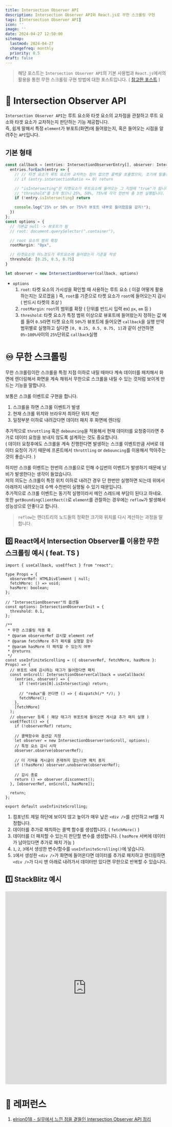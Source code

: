 ```yaml
---
title: Intersection Observer API
description: Intersection Observer API와 React.js로 무한 스크롤링 구현
tags: [Intersection Observer API]
icon: ''
image: ''
date: 2024-04-27 12:50:00
sitemap:
  lastmod: 2024-04-27
  changefreq: monthly
  priority: 0.5
draft: false
---
```


> 해당 포스트는 `Intersection Observer API`의 기본 사용법과 `React.js`에서의 활용을 통한 무한 스크롤링 구현 방법에 대한 포스트입니다. ( [참고한 포스트](https://velog.io/@elrion018/%EC%8B%A4%EB%AC%B4%EC%97%90%EC%84%9C-%EB%8A%90%EB%82%80-%EC%A0%90%EC%9D%84-%EA%B3%81%EB%93%A4%EC%9D%B8-Intersection-Observer-API-%EC%A0%95%EB%A6%AC) )

# 🔬 Intersection Observer API
`Intersection Observer API`는 루트 요소와 타겟 요소의 교차점을 관찰하고 루트 요소와 타겟 요소가 교차하는지 판단하는 기능 제공합니다.<br />
즉, 쉽게 말해서 특정 `element`가 뷰포트(화면)에 들어왔는지, 혹은 들어오는 시점을 알려주는 `API`입니다.<br />

## 기본 형태
```ts showLineNumbers
const callback = (entries: IntersectionObserverEntry[], observer: IntersectionObserver) => {
  entries.forEach(entry => {
    // // 타겟 요소가 루트 요소와 교차하는 점이 없으면 콜백을 호출했으되, 조기에 탈출한다.
    // if (entry.intersectionRatio <= 0) return

    // "isIntersecting"은 타켓요소가 루트요소에 들어오는 그 지점에 "true"가 됩니다.
    // "threshold"를 3개 줬으니 25%, 50%, 75%에 각각 한번씩 총 3번 실행됩니다.
    if (!entry.isIntersecting) return

    console.log("25% or 50% or 75%가 뷰포트 내부로 들어왔음을 감지!");
  })
};
const options = {
  // 기본값 null -> 뷰포트가 됨
  // root: document.querySelector(".container"),

  // root 요소의 범위 확장
  rootMargin: "0px",

  // 타겟요소의 어느정도가 루트요소에 들어왔는지 기준을 작성
  threshold: [0.25, 0.5, 0.75]
}

let observer = new IntersectionObserver(callback, options)

```
+ `options`
  1. `root`: 타켓 요소의 가시성을 확인할 때 사용하는 루트 요소 ( 이걸 어떻게 활용하는지는 모르겠음 )
            즉, `root`를 기준으로 타켓 요소가 `root`에 들어오는지 감시 ( 반드시 타켓의 조상 )
  2. `rootMargin`: `root`의 범위를 확장 ( 단위를 반드시 입력 ex) `px`, `em` 등 )
  3. `threshold`: 타켓 요소가 특정 범위 이상으로 뷰포트에 들어왔는지 정하는 값
            예를 들어 `0.5`라면 타켓 요소의 `50%`가 뷰포트에 들어오면 `callback`을 실행
            만약 범위별로 실행하고 싶다면 `[0, 0.25, 0.5, 0.75, 1]`과 같이 선언하면 `0%~100%`사이의 `25%`단위로 `callback`실행

# ♾️ 무한 스크롤링
무한 스크롤링이란 스크롤을 특정 지점 이하로 내릴 때마다 계속 데이터를 패치해서 화면에 렌더링해서 화면을 계속 채워서 무한으로 스크롤을 내릴 수 있는 것처럼 보이게 만드는 기능을 말합니다.<br />

보통은 스크롤 이벤트로 구현을 합니다.<br />
1. 스크롤을 하면 스크롤 이벤트가 발생
2. 현재 스크롤 위치와 브라우저 최하단 위치 계산
3. 일정부분 이하로 내려갔다면 데이터 패치 후 화면에 렌더링

추가적으로 `throttling` 혹은 `debouncing`을 적용해서 현재 데이터를 요청중이라면 추가로 데이터 요청을 보내지 않도록 설계하는 것도 중요합니다.<br />
( 데이터 요청후에도 스크롤을 계속 진행한다면 발생하는 스크롤 이벤트만큼 서버로 데이터 요청이 가기 때문에 프론트에서 `throttling` or `debouncing`를 이용해서 막아주는 것이 좋습니다. )<br />

하지만 스크롤 이벤트는 한번의 스크롤으로 인해 수십번의 이벤트가 발생하기 때문에 낭비가 발생한다는 생각이 들었습니다.<br />
저의 의도는 스크롤이 특정 위치 이하로 내려간 경우 단 한번만 실행하면 되는데 위에서 아래까지 내려오는데 수백 수천번이 실행될 수 있기 때문입니다.<br />
추가적으로 스크롤 이벤트는 동기적 실행이라서 메인 스레드에 부담이 된다고 하네요.<br />
또한 `getBoundingClientRect()`로 `element`를 관찰하는 경우에는 `reflow`가 발생해서 성능상으로 안좋다고 합니다.<br />

> `reflow`는 렌더트리의 노드들의 정확한 크기와 위치를 다시 계산하는 과정을 말합니다.

## 0️⃣ React에서 Intersection Observer를 이용한 무한 스크롤링 예시 ( feat. TS )
```tsx showLineNumbers
import { useCallback, useEffect } from "react";

type Props = {
  observerRef: HTMLDivElement | null;
  fetchMore: () => void;
  hasMore: boolean;
};

// "IntersectionObserver"의 옵션들
const options: IntersectionObserverInit = {
  threshold: 0.1,
};

/**
 * 무한 스크롤링 적용 훅
 * @param observerRef 감시할 element ref
 * @param fetchMore 추가 패치를 실행할 함수
 * @param hasMore 더 패치할 수 있는지 여부
 * @returns
 */
const useInfiniteScrolling = ({ observerRef, fetchMore, hasMore }: Props) => {
  // 뷰포트 내에 감시하는 태그가 들어왔다면 패치
  const onScroll: IntersectionObserverCallback = useCallback(
    (entries, observer) => {
      if (!entries[0].isIntersecting) return;

      // "redux"를 쓴다면 () => { dispatch(/* */); }
      fetchMore();
    },
    [fetchMore]
  );
  // observer 등록 ( 해당 태그가 뷰포트에 들어오면 게시글 추가 패치 실행 )
  useEffect(() => {
    if (!observerRef) return;

    // 콜백함수와 옵션값 지정
    let observer = new IntersectionObserver(onScroll, options);
    // 특정 요소 감시 시작
    observer.observe(observerRef);

    // 더 가져올 게시글이 존재하지 않는다면 패치 중지
    if (!hasMore) observer.unobserve(observerRef);

    // 감시 종료
    return () => observer.disconnect();
  }, [observerRef, onScroll, hasMore]);

  return;
};

export default useInfiniteScrolling;
```

1. 컴포넌트 제일 하단에 보이지 않고 높이가 매우 낲은 `<div />`를 선언하고 ref를 지정합니다.
2. 데이터를 추가로 패치하는 콜백 함수를 생성합니다. ( `fetchMore()` )
3. 데이터를 더 패치할 수 있는지 판단할 변수를 생성합니다. ( `hasMore` 서버에 데이터가 남아있다면 추가로 패치 가능 )
4. `1`, `2`, `3`에서 생성한 변수/함수를 `useInfiniteScrolling()`에 넣습니다.
5. `1`에서 생성한 `<div />`가 화면에 들어온다면 데이터를 추가로 패치하고 렌더링하면 `<div />`가 다시 맨 아래로 내려가서 데이터만 있다면 무한으로 반복할 수 있습니다.

## 1️⃣ StackBlitz 예시

<iframe height="600" width="100%" scrolling="no" title="Intersection Observer" src="https://stackblitz.com/edit/react-ts-mpggtg?ctl=1&embed=1&file=src/components/App.tsx" frameborder="no" loading="lazy" allowtransparency="true" allowfullscreen="true"></iframe>

# 📮 레퍼런스
1. [elrion018 - 실무에서 느낀 점을 곁들인 Intersection Observer API 정리](https://velog.io/@elrion018/%EC%8B%A4%EB%AC%B4%EC%97%90%EC%84%9C-%EB%8A%90%EB%82%80-%EC%A0%90%EC%9D%84-%EA%B3%81%EB%93%A4%EC%9D%B8-Intersection-Observer-API-%EC%A0%95%EB%A6%AC)